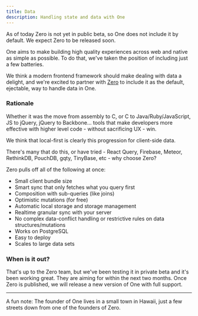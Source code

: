 ```yaml
---
title: Data
description: Handling state and data with One
---
```


<Notice>
  As of today Zero is not yet in public beta, so One does not include it by default. We expect Zero to be released soon.
</Notice>

One aims to make building high quality experiences across web and native as simple as possible. To do that, we've taken the position of including just a few batteries.

We think a modern frontend framework should make dealing with data a delight, and we're excited to partner with [Zero](https://zerosync.dev) to include it as the default, ejectable, way to handle data in One.

<CardCol>
  <Card href="https://zerosync.dev" title="Visit the Zero site" />
</CardCol>

### Rationale

Whether it was the move from assembly to C, or C to Java/Ruby/JavaScript, JS to jQuery, jQuery to Backbone...  tools that make developers more effective with higher level code - without sacrificing UX - win.

We think that local-first is clearly this progression for client-side data.

There's many that do this, or have tried - React Query, Firebase, Meteor, RethinkDB, PouchDB, gqty, TinyBase, etc - why choose Zero?

Zero pulls off all of the following at once:

- Small client bundle size
- Smart sync that only fetches what you query first
- Composition with sub-queries (like joins)
- Optimistic mutations (for free)
- Automatic local storage and storage management
- Realtime granular sync with your server
- No complex data-conflict handling or restrictive rules on data structures/mutations
- Works on PostgreSQL
- Easy to deploy
- Scales to large data sets


### When is it out?

That's up to the Zero team, but we've been testing it in private beta and it's been working great. They are aiming for within the next two months. Once Zero is published, we will release a new version of One with full support.

---

<Notice>
  A fun note: The founder of One lives in a small town in Hawaii, just a few streets down from one of the founders of Zero.
</Notice>
